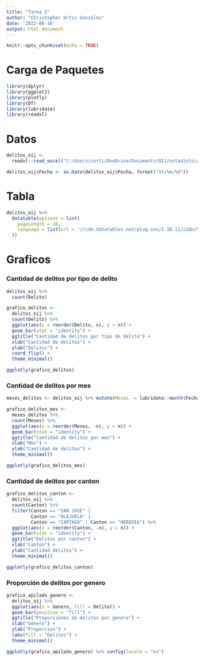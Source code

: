 ---
title: "Tarea 2"
author: "Christopher Ortiz Gonzalez"
date: '2022-06-16'
output: html_document
---

```{r setup, include=FALSE}
knitr::opts_chunk$set(echo = TRUE)
```

# Carga de Paquetes

```{r paquetes, message=FALSE}
library(dplyr)
library(ggplot2)
library(plotly)
library(DT)
library(lubridate)
library(readxl)
```

# Datos

```{r carga, message=FALSE}
delitos_oij <-
  readxl::read_excel("C:/Users/corti/OneDrive/Documents/OIJ/estadisticaspoliciales2021.xls")
```

```{r}
delitos_oij$Fecha <- as.Date(delitos_oij$Fecha, format("%Y/%m/%d"))
```

# Tabla

```{r tabla, message=FALSE, echo=FALSE}
delitos_oij %>%
  datatable(options = list(
    pageLength = 10,
    language = list(url = '//cdn.datatables.net/plug-ins/1.10.11/i18n/Spanish.json')
  ))
```

# Graficos

### Cantidad de delitos por tipo de delito

```{r grafico-delitos, message=FALSE, echo=FALSE}
delitos_oij %>%
  count(Delito)

grafico_delitos <-
  delitos_oij %>%
  count(Delito) %>%
  ggplot(aes(x = reorder(Delito, n), y = n)) +
  geom_bar(stat = "identity") +
  ggtitle("Cantidad de delitos por tipo de delito") +
  xlab("Cantidad de delitos") +
  ylab("Delitos") +
  coord_flip() +
  theme_minimal()

ggplotly(grafico_delitos)
```

### Cantidad de delitos por mes

```{r}
meses_delitos <- delitos_oij %>% mutate(Meses  = lubridate::month(Fecha))
```

```{r grafico-meses, message=FALSE, echo=FALSE}
grafico_delitos_mes <-
  meses_delitos %>%
  count(Meses) %>%
  ggplot(aes(x = reorder(Meses, -n), y = n)) +
  geom_bar(stat = "identity") +
  ggtitle("Cantidad de delitos por mes") +
  xlab("Mes") +
  ylab("Cantidad de delitos") +
  theme_minimal()

ggplotly(grafico_delitos_mes)
```

### Cantidad de delitos por canton

```{r grafico-cantones, message=FALSE, echo=FALSE}
grafico_delitos_canton <-
  delitos_oij %>%
  count(Canton) %>%
  filter(Canton == "SAN JOSE" |
         Canton == "ALAJUELA" |
         Canton == "CARTAGO" | Canton == "HEREDIA") %>%
  ggplot(aes(x = reorder(Canton, -n), y = n)) +
  geom_bar(stat = "identity") +
  ggtitle("Delitos por canton") +
  xlab("Canton") +
  ylab("Cantidad delitos") +
  theme_minimal()

ggplotly(grafico_delitos_canton)
```

### Proporción de delitos por genero

```{r grafico-apilada, message=FALSE, echo=FALSE}
grafico_apilado_genero <-
  delitos_oij %>%
  ggplot(aes(x = Genero, fill = Delito)) +
  geom_bar(position = "fill") +
  ggtitle("Proporciones de delitos por genero") +
  xlab("Género") +
  ylab("Proporcion") +
  labs(fill = "Delitos") +
  theme_minimal()

ggplotly(grafico_apilado_genero) %>% config(locale = "es")
```


